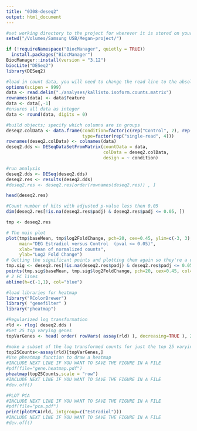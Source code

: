 ```yaml
---
title: "0308-deseq2"
output: html_document
---
```

```r
#set working directory to the project for wherever it is stored on your computer
setwd("/Volumes/Samsung USB/Megan-project/")
```

```r
if (!requireNamespace("BiocManager", quietly = TRUE))
  install.packages("BiocManager")
BiocManager::install(version = "3.12")
biocLite("DESeq2")
library(DESeq2)
```



```r
#load in count data, you will need to change the read line to the absolute path
options(scipen = 999)
data <- read.delim("./analyses/kallisto.isoform.counts.matrix")
rownames(data) <- data$Feature
data <- data[,-1]
#ensures all data as integer
data <- round(data, digits = 0)
```


```r
#build objects; specify which columns are in groups
deseq2.colData <- data.frame(condition=factor(c(rep("Control", 2), rep("Estradiol", 2))), 
                             type=factor(rep("single-read", 4)))
rownames(deseq2.colData) <- colnames(data)
deseq2.dds <- DESeqDataSetFromMatrix(countData = data,
                                     colData = deseq2.colData, 
                                     design = ~ condition)

```
```r
#run analysis
deseq2.dds <- DESeq(deseq2.dds)
deseq2.res <- results(deseq2.dds)
#deseq2.res <- deseq2.res[order(rownames(deseq2.res)) , ]

head(deseq2.res)
```
```r
#Count number of hits with adjusted p-value less then 0.05
dim(deseq2.res[!is.na(deseq2.res$padj) & deseq2.res$padj <= 0.05, ])

tmp <- deseq2.res
```

```r
# The main plot
plot(tmp$baseMean, tmp$log2FoldChange, pch=20, cex=0.45, ylim=c(-3, 3), log="x", col="darkgray",
     main="DEG Estradiol versus Control  (pval <= 0.05)",
     xlab="mean of normalized counts",
     ylab="Log2 Fold Change")
# Getting the significant points and plotting them again so they're a different color
tmp.sig <- deseq2.res[!is.na(deseq2.res$padj) & deseq2.res$padj <= 0.05, ]
points(tmp.sig$baseMean, tmp.sig$log2FoldChange, pch=20, cex=0.45, col="red")
# 2 FC lines
abline(h=c(-1,1), col="blue")
```
```r
#load libraries for heatmap
library("RColorBrewer")
library( "genefilter" )
library("pheatmap")
```
```r
#Regularized log transformation
rld <- rlog( deseq2.dds )
#Get 25 top varying genes
topVarGenes <- head( order( rowVars( assay(rld) ), decreasing=TRUE ), 25)
```

```r
#make a subset of the log transformed counts for just the top 25 varying genes
top25Counts<-assay(rld)[topVarGenes,]
#Use pheatmap function to draw a heatmap
#INCLUDE NEXT LINE IF YOU WANT TO SAVE THE FIGURE IN A FILE
#pdf(file="gene.heatmap.pdf")
pheatmap(top25Counts,scale = "row")
#INCLUDE NEXT LINE IF YOU WANT TO SAVE THE FIGURE IN A FILE
#dev.off()
```
```r
#PLOT PCA
#INCLUDE NEXT LINE IF YOU WANT TO SAVE THE FIGURE IN A FILE
#pdf(file="pca.pdf")
print(plotPCA(rld, intgroup=c("Estradiol")))
#INCLUDE NEXT LINE IF YOU WANT TO SAVE THE FIGURE IN A FILE
#dev.off()
```

